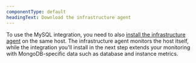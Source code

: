 ```yaml
---
componentType: default
headingText: Download the infrastructure agent
---
```


To use the MySQL integration, you need to also [install the infrastructure agent](/docs/infrastructure/install-infrastructure-agent/get-started/install-infrastructure-agent-new-relic/) on the same host. The infrastructure agent monitors the host itself, while the integration you'll install in the next step extends your monitoring with MongoDB-specific data such as database and instance metrics.